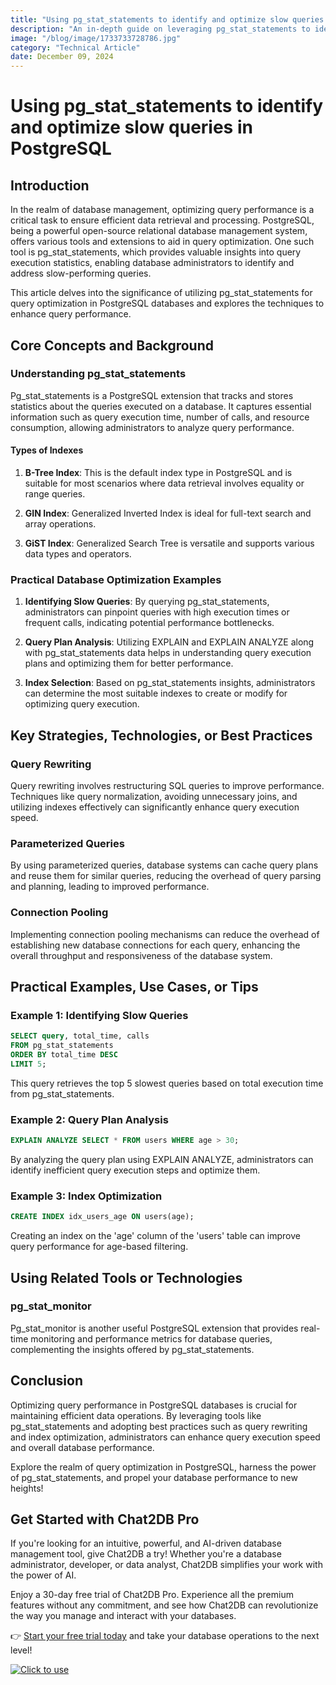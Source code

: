 ```yaml
---
title: "Using pg_stat_statements to identify and optimize slow queries in PostgreSQL"
description: "An in-depth guide on leveraging pg_stat_statements to identify and optimize slow queries in PostgreSQL databases."
image: "/blog/image/1733733728786.jpg"
category: "Technical Article"
date: December 09, 2024
---
```


# Using pg_stat_statements to identify and optimize slow queries in PostgreSQL


<Authors date="December 09, 2024">
  <Author name="Ethan Clarke" link="https://chat2db.ai" />
</Authors>

## Introduction

In the realm of database management, optimizing query performance is a critical task to ensure efficient data retrieval and processing. PostgreSQL, being a powerful open-source relational database management system, offers various tools and extensions to aid in query optimization. One such tool is pg_stat_statements, which provides valuable insights into query execution statistics, enabling database administrators to identify and address slow-performing queries.

This article delves into the significance of utilizing pg_stat_statements for query optimization in PostgreSQL databases and explores the techniques to enhance query performance.

## Core Concepts and Background

### Understanding pg_stat_statements

Pg_stat_statements is a PostgreSQL extension that tracks and stores statistics about the queries executed on a database. It captures essential information such as query execution time, number of calls, and resource consumption, allowing administrators to analyze query performance.

#### Types of Indexes

1. **B-Tree Index**: This is the default index type in PostgreSQL and is suitable for most scenarios where data retrieval involves equality or range queries.

2. **GIN Index**: Generalized Inverted Index is ideal for full-text search and array operations.

3. **GiST Index**: Generalized Search Tree is versatile and supports various data types and operators.

### Practical Database Optimization Examples

1. **Identifying Slow Queries**: By querying pg_stat_statements, administrators can pinpoint queries with high execution times or frequent calls, indicating potential performance bottlenecks.

2. **Query Plan Analysis**: Utilizing EXPLAIN and EXPLAIN ANALYZE along with pg_stat_statements data helps in understanding query execution plans and optimizing them for better performance.

3. **Index Selection**: Based on pg_stat_statements insights, administrators can determine the most suitable indexes to create or modify for optimizing query execution.

## Key Strategies, Technologies, or Best Practices

### Query Rewriting

Query rewriting involves restructuring SQL queries to improve performance. Techniques like query normalization, avoiding unnecessary joins, and utilizing indexes effectively can significantly enhance query execution speed.

### Parameterized Queries

By using parameterized queries, database systems can cache query plans and reuse them for similar queries, reducing the overhead of query parsing and planning, leading to improved performance.

### Connection Pooling

Implementing connection pooling mechanisms can reduce the overhead of establishing new database connections for each query, enhancing the overall throughput and responsiveness of the database system.

## Practical Examples, Use Cases, or Tips

### Example 1: Identifying Slow Queries

```sql
SELECT query, total_time, calls
FROM pg_stat_statements
ORDER BY total_time DESC
LIMIT 5;
```

This query retrieves the top 5 slowest queries based on total execution time from pg_stat_statements.

### Example 2: Query Plan Analysis

```sql
EXPLAIN ANALYZE SELECT * FROM users WHERE age > 30;
```

By analyzing the query plan using EXPLAIN ANALYZE, administrators can identify inefficient query execution steps and optimize them.

### Example 3: Index Optimization

```sql
CREATE INDEX idx_users_age ON users(age);
```

Creating an index on the 'age' column of the 'users' table can improve query performance for age-based filtering.

## Using Related Tools or Technologies

### pg_stat_monitor

Pg_stat_monitor is another useful PostgreSQL extension that provides real-time monitoring and performance metrics for database queries, complementing the insights offered by pg_stat_statements.

## Conclusion

Optimizing query performance in PostgreSQL databases is crucial for maintaining efficient data operations. By leveraging tools like pg_stat_statements and adopting best practices such as query rewriting and index optimization, administrators can enhance query execution speed and overall database performance.

Explore the realm of query optimization in PostgreSQL, harness the power of pg_stat_statements, and propel your database performance to new heights!


## Get Started with Chat2DB Pro

If you're looking for an intuitive, powerful, and AI-driven database management tool, give Chat2DB a try! Whether you're a database administrator, developer, or data analyst, Chat2DB simplifies your work with the power of AI.

Enjoy a 30-day free trial of Chat2DB Pro. Experience all the premium features without any commitment, and see how Chat2DB can revolutionize the way you manage and interact with your databases.

👉 [Start your free trial today](https://chat2db.ai/pricing) and take your database operations to the next level!


[![Click to use](/image/blog/bg/chat2db.jpg)](https://chat2db.ai/)
